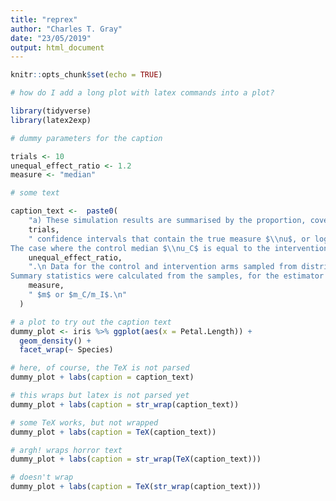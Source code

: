 ```yaml
---
title: "reprex"
author: "Charles T. Gray"
date: "23/05/2019"
output: html_document
---
```


```r
knitr::opts_chunk$set(echo = TRUE)
```


```r
# how do I add a long plot with latex commands into a plot?

library(tidyverse)
library(latex2exp)

# dummy parameters for the caption

trials <- 10
unequal_effect_ratio <- 1.2
measure <- "median"

# some text

caption_text <-  paste0(
    "a) These simulation results are summarised by the proportion, coverage, of ",
    trials,
    " confidence intervals that contain the true measure $\\nu$, or log-ratio $\\log(\\rho)$ of control $\\nu_C$ and intervention $\\nu_I$ measures, with $\\rho := \\nu_I/\\nu_C$.\n
The case where the control median $\\nu_C$ is equal to the intervention median $\\nu_I$ is considered, $\\rho= 1$, as is an unequal ratio, $\\rho =$ ",
    unequal_effect_ratio,
    ".\n Data for the control and intervention arms sampled from distributions in accompanying b) Distributions plot.\n
Summary statistics were calculated from the samples, for the estimator of the variance $\\mathcal{V}(m)$ of the sample ",
    measure,
    " $m$ or $m_C/m_I$.\n" 
  )

# a plot to try out the caption text
dummy_plot <- iris %>% ggplot(aes(x = Petal.Length)) + 
  geom_density() +
  facet_wrap(~ Species)

# here, of course, the TeX is not parsed
dummy_plot + labs(caption = caption_text)

# this wraps but latex is not parsed yet
dummy_plot + labs(caption = str_wrap(caption_text))

# some TeX works, but not wrapped
dummy_plot + labs(caption = TeX(caption_text))

# argh! wraps horror text
dummy_plot + labs(caption = str_wrap(TeX(caption_text)))

# doesn't wrap
dummy_plot + labs(caption = TeX(str_wrap(caption_text)))


```



